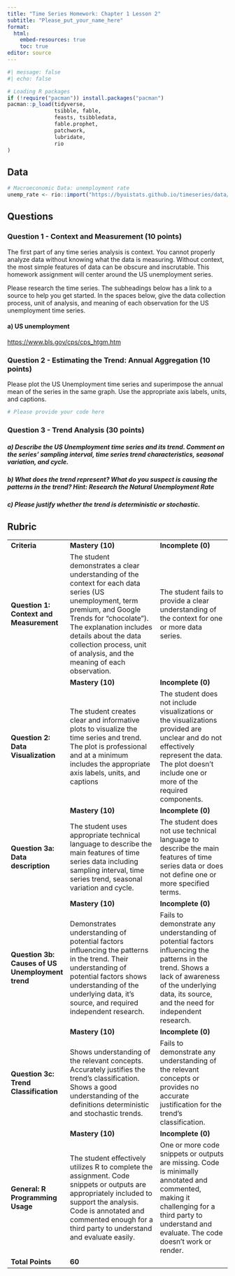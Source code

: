 ```yaml
---
title: "Time Series Homework: Chapter 1 Lesson 2"
subtitle: "Please_put_your_name_here"
format: 
  html:
    embed-resources: true
    toc: true
editor: source
---
```


```r
#| message: false
#| echo: false

# Loading R packages
if (!require("pacman")) install.packages("pacman")
pacman::p_load(tidyverse, 
               tsibble, fable,
               feasts, tsibbledata,
               fable.prophet,
               patchwork,
               lubridate, 
               rio 
)
```

## Data

```r
# Macroeconomic Data: unemployment rate
unemp_rate <- rio::import("https://byuistats.github.io/timeseries/data/unemp_rate.csv")

```

## Questions

### Question 1 - Context and Measurement (10 points)

The first part of any time series analysis is context. You cannot properly analyze data without knowing what the data is measuring. Without context, the most simple features of data can be obscure and inscrutable. This homework assignment will center around the US unemployment series.

Please research the time series. The subheadings below has a link to a source to help you get started. In the spaces below, give the data collection process, unit of analysis, and meaning of each observation for the US unemployment time series.

#### a) US unemployment

<https://www.bls.gov/cps/cps_htgm.htm>

::: {.callout-note title="Answer" icon="false"}
<!-- Delete this and put your answer here. The three colons mark the end of your answer. -->
:::

### Question 2 - Estimating the Trend: Annual Aggregation (10 points)

Please plot the US Unemployment time series and superimpose the annual mean of the series in the same graph. Use the appropriate axis labels, units, and captions.

::: {.callout-note title="Answer" icon="false"}
```r
# Please provide your code here

```

<!-- Delete this and put your written answer here. The three colons mark the end of your answer. -->
:::

### Question 3 - Trend Analysis (30 points)

##### a) Describe the US Unemployment time series and its trend. Comment on the series' sampling interval, time series trend characteristics, seasonal variation, and cycle.

::: {.callout-note title="Answer" icon="false"}
<!-- Delete this and put your written answer here. The three colons mark the end of your answer. -->
:::

##### b) What does the trend represent? What do you suspect is causing the patterns in the trend? *Hint: Research the Natural Unemployment Rate*

::: {.callout-note title="Answer" icon="false"}
<!-- Delete this and put your written answer here. The three colons mark the end of your answer. -->
:::

##### c) Please justify whether the trend is deterministic or stochastic.

::: {.callout-note title="Answer" icon="false"}
<!-- Delete this and put your written answer here. The three colons mark the end of your answer. -->
:::

<!-- Try not to touch the table markdown below -->

## Rubric

|                                                  |                                                                                                                                                                                                                                                                                   |                                                                                                                                                                                                         |
|--------------------------------------------------|-----------------------------------------------------------------------------------------------------------------------------------------------------------------------------------------------------------------------------------------------------------------------------------|---------------------------------------------------------------------------------------------------------------------------------------------------------------------------------------------------------|
| **Criteria**                                     | **Mastery (10)**                                                                                                                                                                                                                                                                  | **Incomplete (0)**                                                                                                                                                                                      |
| **Question 1: Context and Measurement**          | The student demonstrates a clear understanding of the context for each data series (US unemployment, term premium, and Google Trends for "chocolate"). The explanation includes details about the data collection process, unit of analysis, and the meaning of each observation. | The student fails to provide a clear understanding of the context for one or more data series.                                                                                                          |
|                                                  | **Mastery (10)**                                                                                                                                                                                                                                                                  | **Incomplete (0)**                                                                                                                                                                                      |
| **Question 2: Data Visualization**               | The student creates clear and informative plots to visualize the time series and trend. The plot is professional and at a minimum includes the appropriate axis labels, units, and captions                                                                                       | The student does not include visualizations or the visualizations provided are unclear and do not effectively represent the data. The plot doesn't include one or more of the required components.      |
|                                                  | **Mastery (10)**                                                                                                                                                                                                                                                                  | **Incomplete (0)**                                                                                                                                                                                      |
| **Question 3a: Data description**                | The student uses appropriate technical language to describe the main features of time series data including sampling interval, time series trend, seasonal variation and cycle.                                                                                                   | The student does not use technical language to describe the main features of time series data or does not define one or more specified terms.                                                           |
|                                                  | **Mastery (10)**                                                                                                                                                                                                                                                                  | **Incomplete (0)**                                                                                                                                                                                      |
| **Question 3b: Causes of US Unemployment trend** | Demonstrates understanding of potential factors influencing the patterns in the trend. Their understanding of potential factors shows understanding of the underlying data, it's source, and required independent research.                                                       | Fails to demonstrate any understanding of potential factors influencing the patterns in the trend. Shows a lack of awareness of the underlying data, its source, and the need for independent research. |
|                                                  | **Mastery (10)**                                                                                                                                                                                                                                                                  | **Incomplete (0)**                                                                                                                                                                                      |
| **Question 3c: Trend Classification**            | Shows understanding of the relevant concepts. Accurately justifies the trend's classification. Shows a good understanding of the definitions deterministic and stochastic trends.                                                                                                 | Fails to demonstrate any understanding of the relevant concepts or provides no accurate justification for the trend's classification.                                                                   |
|                                                  | **Mastery (10)**                                                                                                                                                                                                                                                                  | **Incomplete (0)**                                                                                                                                                                                      |
| **General: R Programming Usage**                 | The student effectively utilizes R to complete the assignment. Code snippets or outputs are appropriately included to support the analysis. Code is annotated and commented enough for a third party to understand and evaluate easily.                                           | One or more code snippets or outputs are missing. Code is minimally annotated and commented, making it challenging for a third party to understand and evaluate. The code doesn't work or render.       |
| **Total Points**                                 | **60**                                                                                                                                                                                                                                                                            |                                                                                                                                                                                                         |
